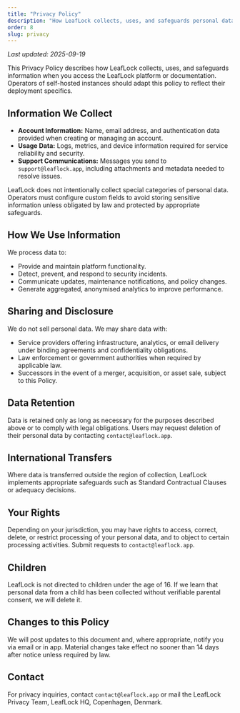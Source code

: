 ```yaml
---
title: "Privacy Policy"
description: "How LeafLock collects, uses, and safeguards personal data across deployments."
order: 8
slug: privacy
---
```


_Last updated: 2025-09-19_

This Privacy Policy describes how LeafLock collects, uses, and safeguards information
when you access the LeafLock platform or documentation. Operators of self-hosted
instances should adapt this policy to reflect their deployment specifics.

## Information We Collect
- **Account Information:** Name, email address, and authentication data provided when
  creating or managing an account.
- **Usage Data:** Logs, metrics, and device information required for service reliability
  and security.
- **Support Communications:** Messages you send to `support@leaflock.app`, including
  attachments and metadata needed to resolve issues.

LeafLock does not intentionally collect special categories of personal data. Operators
must configure custom fields to avoid storing sensitive information unless obligated by
law and protected by appropriate safeguards.

## How We Use Information
We process data to:
- Provide and maintain platform functionality.
- Detect, prevent, and respond to security incidents.
- Communicate updates, maintenance notifications, and policy changes.
- Generate aggregated, anonymised analytics to improve performance.

## Sharing and Disclosure
We do not sell personal data. We may share data with:
- Service providers offering infrastructure, analytics, or email delivery under binding
  agreements and confidentiality obligations.
- Law enforcement or government authorities when required by applicable law.
- Successors in the event of a merger, acquisition, or asset sale, subject to this Policy.

## Data Retention
Data is retained only as long as necessary for the purposes described above or to comply
with legal obligations. Users may request deletion of their personal data by contacting
`contact@leaflock.app`.

## International Transfers
Where data is transferred outside the region of collection, LeafLock implements
appropriate safeguards such as Standard Contractual Clauses or adequacy decisions.

## Your Rights
Depending on your jurisdiction, you may have rights to access, correct, delete, or
restrict processing of your personal data, and to object to certain processing activities.
Submit requests to `contact@leaflock.app`.

## Children
LeafLock is not directed to children under the age of 16. If we learn that personal data
from a child has been collected without verifiable parental consent, we will delete it.

## Changes to this Policy
We will post updates to this document and, where appropriate, notify you via email or in
app. Material changes take effect no sooner than 14 days after notice unless required by
law.

## Contact
For privacy inquiries, contact `contact@leaflock.app` or mail the LeafLock Privacy Team,
LeafLock HQ, Copenhagen, Denmark.